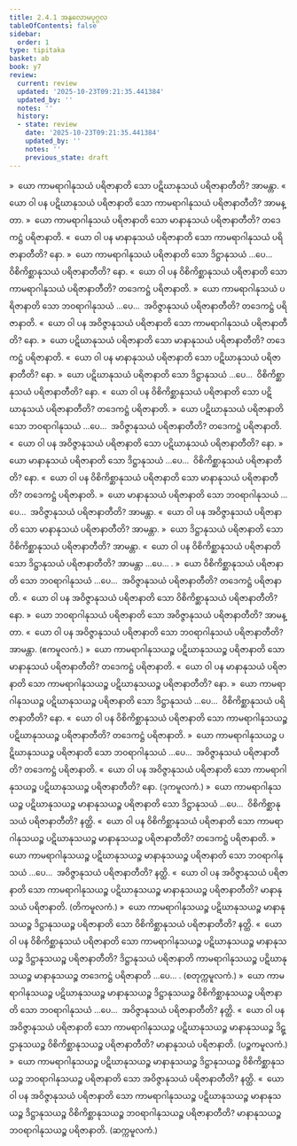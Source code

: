 ```yaml
---
title: 2.4.1 အနုလောမပုဂ္ဂလ
tableOfContents: false
sidebar:
  order: 1
type: tipitaka
basket: ab
book: y7
review:
  current: review
  updated: '2025-10-23T09:21:35.441384'
  updated_by: ''
  notes: ''
  history:
  - state: review
    date: '2025-10-23T09:21:35.441384'
    updated_by: ''
    notes: ''
    previous_state: draft
---
```



<ReviewStatus review={frontmatter.review} showDetails={true} />

<HypothesisAnnotation frontmatter={frontmatter} />

<DynamicBreadcrumb />

<Division number="198" book="y7" e="ch" v="34" p="188">

<Paragraph number="1359" book="y7">
»  ယော ကာမရာဂါနုသယံ ပရိဇာနာတိ သော ပဋိဃာနုသယံ ပရိဇာနာတီတိ? အာမန္တာ.
</Paragraph>

<Paragraph number="1360" book="y7">
«  ယော ဝါ ပန ပဋိဃာနုသယံ ပရိဇာနာတိ သော ကာမရာဂါနုသယံ ပရိဇာနာတီတိ? အာမန္တာ.
</Paragraph>

<Paragraph number="1361" book="y7">
»  ယော ကာမရာဂါနုသယံ ပရိဇာနာတိ သော မာနာနုသယံ ပရိဇာနာတီတိ?
</Paragraph>

<Paragraph number="1362" book="y7">
တဒေကဋ္ဌံ ပရိဇာနာတိ.
</Paragraph>

<Paragraph number="1363" book="y7">
«  ယော ဝါ ပန မာနာနုသယံ ပရိဇာနာတိ သော ကာမရာဂါနုသယံ ပရိဇာနာတီတိ? နော.
</Paragraph>

<Paragraph number="1364" book="y7">
»  ယော ကာမရာဂါနုသယံ ပရိဇာနာတိ သော ဒိဋ္ဌာနုသယံ …ပေ…  ဝိစိကိစ္ဆာနုသယံ ပရိဇာနာတီတိ? နော.
</Paragraph>

<Paragraph number="1365" book="y7">
«  ယော ဝါ ပန ဝိစိကိစ္ဆာနုသယံ ပရိဇာနာတိ သော ကာမရာဂါနုသယံ ပရိဇာနာတီတိ?
</Paragraph>

<Paragraph number="1366" book="y7">
တဒေကဋ္ဌံ ပရိဇာနာတိ.
</Paragraph>

<Paragraph number="1367" book="y7">
»  ယော ကာမရာဂါနုသယံ ပရိဇာနာတိ သော ဘဝရာဂါနုသယံ …ပေ…  အဝိဇ္ဇာနုသယံ ပရိဇာနာတီတိ?
</Paragraph>

<Paragraph number="1368" book="y7">
တဒေကဋ္ဌံ ပရိဇာနာတိ.
</Paragraph>

<Paragraph number="1369" book="y7">
«  ယော ဝါ ပန အဝိဇ္ဇာနုသယံ ပရိဇာနာတိ သော ကာမရာဂါနုသယံ ပရိဇာနာတီတိ? နော.
</Paragraph>

</Division>
<Division number="199" book="y7" e="ch" v="34" p="188">

<Paragraph number="1370" book="y7">
»  ယော ပဋိဃာနုသယံ ပရိဇာနာတိ သော မာနာနုသယံ ပရိဇာနာတီတိ?
</Paragraph>

<Paragraph number="1371" book="y7">
တဒေကဋ္ဌံ ပရိဇာနာတိ.
</Paragraph>

<Paragraph number="1372" book="y7">
«  ယော ဝါ ပန မာနာနုသယံ ပရိဇာနာတိ သော ပဋိဃာနုသယံ ပရိဇာနာတီတိ? နော.
</Paragraph>

<Paragraph number="1373" book="y7">
»  ယော ပဋိဃာနုသယံ ပရိဇာနာတိ သော ဒိဋ္ဌာနုသယံ …ပေ…  ဝိစိကိစ္ဆာနုသယံ ပရိဇာနာတီတိ? နော.
</Paragraph>

<Paragraph number="1374" book="y7">
«  ယော ဝါ ပန ဝိစိကိစ္ဆာနုသယံ ပရိဇာနာတိ သော ပဋိဃာနုသယံ ပရိဇာနာတီတိ?
</Paragraph>

<Paragraph number="1375" book="y7">
တဒေကဋ္ဌံ ပရိဇာနာတိ.
</Paragraph>

<Paragraph number="1376" book="y7">
»  ယော ပဋိဃာနုသယံ ပရိဇာနာတိ သော ဘဝရာဂါနုသယံ …ပေ…  အဝိဇ္ဇာနုသယံ ပရိဇာနာတီတိ?
</Paragraph>

<Paragraph number="1377" book="y7">
တဒေကဋ္ဌံ ပရိဇာနာတိ.
</Paragraph>

<Paragraph number="1378" book="y7">
«  ယော ဝါ ပန အဝိဇ္ဇာနုသယံ ပရိဇာနာတိ သော ပဋိဃာနုသယံ ပရိဇာနာတီတိ? နော.
</Paragraph>

</Division>
<Division number="200" book="y7" e="ch" v="34" p="189">

<Paragraph number="1379" book="y7">
»  ယော မာနာနုသယံ ပရိဇာနာတိ သော ဒိဋ္ဌာနုသယံ …ပေ…  ဝိစိကိစ္ဆာနုသယံ ပရိဇာနာတီတိ? နော.
</Paragraph>

<Paragraph number="1380" book="y7">
«  ယော ဝါ ပန ဝိစိကိစ္ဆာနုသယံ ပရိဇာနာတိ သော မာနာနုသယံ ပရိဇာနာတီတိ?
</Paragraph>

<Paragraph number="1381" book="y7">
တဒေကဋ္ဌံ ပရိဇာနာတိ.
</Paragraph>

<Paragraph number="1382" book="y7">
»  ယော မာနာနုသယံ ပရိဇာနာတိ သော ဘဝရာဂါနုသယံ …ပေ…  အဝိဇ္ဇာနုသယံ ပရိဇာနာတီတိ? အာမန္တာ.
</Paragraph>

<Paragraph number="1383" book="y7">
«  ယော ဝါ ပန အဝိဇ္ဇာနုသယံ ပရိဇာနာတိ သော မာနာနုသယံ ပရိဇာနာတီတိ? အာမန္တာ.
</Paragraph>

</Division>
<Division number="201" book="y7" e="ch" v="34" p="189">

<Paragraph number="1384" book="y7">
»  ယော ဒိဋ္ဌာနုသယံ ပရိဇာနာတိ သော ဝိစိကိစ္ဆာနုသယံ ပရိဇာနာတီတိ? အာမန္တာ.
</Paragraph>

<Paragraph number="1385" book="y7">
«  ယော ဝါ ပန ဝိစိကိစ္ဆာနုသယံ ပရိဇာနာတိ သော ဒိဋ္ဌာနုသယံ ပရိဇာနာတီတိ? အာမန္တာ …ပေ… .
</Paragraph>

</Division>
<Division number="202" book="y7" e="ch" v="34" p="189">

<Paragraph number="1386" book="y7">
»  ယော ဝိစိကိစ္ဆာနုသယံ ပရိဇာနာတိ သော ဘဝရာဂါနုသယံ …ပေ…  အဝိဇ္ဇာနုသယံ ပရိဇာနာတီတိ?
</Paragraph>

<Paragraph number="1387" book="y7">
တဒေကဋ္ဌံ ပရိဇာနာတိ.
</Paragraph>

<Paragraph number="1388" book="y7">
«  ယော ဝါ ပန အဝိဇ္ဇာနုသယံ ပရိဇာနာတိ သော ဝိစိကိစ္ဆာနုသယံ ပရိဇာနာတီတိ? နော.
</Paragraph>

</Division>
<Division number="203" book="y7" e="ch" v="34" p="189">

<Paragraph number="1389" book="y7">
»  ယော ဘဝရာဂါနုသယံ ပရိဇာနာတိ သော အဝိဇ္ဇာနုသယံ ပရိဇာနာတီတိ? အာမန္တာ.
</Paragraph>

<Paragraph number="1390" book="y7">
«  ယော ဝါ ပန အဝိဇ္ဇာနုသယံ ပရိဇာနာတိ သော ဘဝရာဂါနုသယံ ပရိဇာနာတီတိ? အာမန္တာ. (ဧကမူလကံ.)
</Paragraph>

</Division>
<Division number="204" book="y7" e="ch" v="34" p="189">

<Paragraph number="1391" book="y7">
»  ယော ကာမရာဂါနုသယဉ္စ ပဋိဃာနုသယဉ္စ ပရိဇာနာတိ သော မာနာနုသယံ ပရိဇာနာတီတိ?
</Paragraph>

<Paragraph number="1392" book="y7">
တဒေကဋ္ဌံ ပရိဇာနာတိ.
</Paragraph>

<Paragraph number="1393" book="y7">
«  ယော ဝါ ပန မာနာနုသယံ ပရိဇာနာတိ သော ကာမရာဂါနုသယဉ္စ ပဋိဃာနုသယဉ္စ ပရိဇာနာတီတိ? နော.
</Paragraph>

<Paragraph number="1394" book="y7">
»  ယော ကာမရာဂါနုသယဉ္စ ပဋိဃာနုသယဉ္စ ပရိဇာနာတိ သော ဒိဋ္ဌာနုသယံ …ပေ…  ဝိစိကိစ္ဆာနုသယံ ပရိဇာနာတီတိ? နော.
</Paragraph>

<Paragraph number="1395" book="y7">
«  ယော ဝါ ပန ဝိစိကိစ္ဆာနုသယံ ပရိဇာနာတိ သော ကာမရာဂါနုသယဉ္စ ပဋိဃာနုသယဉ္စ ပရိဇာနာတီတိ?
</Paragraph>

<Paragraph number="1396" book="y7">
တဒေကဋ္ဌံ ပရိဇာနာတိ.
</Paragraph>

<Paragraph number="1397" book="y7">
»  ယော ကာမရာဂါနုသယဉ္စ ပဋိဃာနုသယဉ္စ ပရိဇာနာတိ သော ဘဝရာဂါနုသယံ …ပေ…  အဝိဇ္ဇာနုသယံ ပရိဇာနာတီတိ?
</Paragraph>

<Paragraph number="1398" book="y7">
တဒေကဋ္ဌံ ပရိဇာနာတိ.
</Paragraph>

<Paragraph number="1399" book="y7">
«  ယော ဝါ ပန အဝိဇ္ဇာနုသယံ ပရိဇာနာတိ သော ကာမရာဂါနုသယဉ္စ ပဋိဃာနုသယဉ္စ ပရိဇာနာတီတိ? နော. (ဒုကမူလကံ.)
</Paragraph>

</Division>
<Division number="205" book="y7" e="ch" v="34" p="190">

<Paragraph number="1400" book="y7">
»  ယော ကာမရာဂါနုသယဉ္စ ပဋိဃာနုသယဉ္စ မာနာနုသယဉ္စ ပရိဇာနာတိ သော ဒိဋ္ဌာနုသယံ …ပေ…  ဝိစိကိစ္ဆာနုသယံ ပရိဇာနာတီတိ? နတ္ထိ.
</Paragraph>

<Paragraph number="1401" book="y7">
«  ယော ဝါ ပန ဝိစိကိစ္ဆာနုသယံ ပရိဇာနာတိ သော ကာမရာဂါနုသယဉ္စ ပဋိဃာနုသယဉ္စ မာနာနုသယဉ္စ ပရိဇာနာတီတိ?
</Paragraph>

<Paragraph number="1402" book="y7">
တဒေကဋ္ဌံ ပရိဇာနာတိ.
</Paragraph>

<Paragraph number="1403" book="y7">
»  ယော ကာမရာဂါနုသယဉ္စ ပဋိဃာနုသယဉ္စ မာနာနုသယဉ္စ ပရိဇာနာတိ သော ဘဝရာဂါနုသယံ …ပေ…  အဝိဇ္ဇာနုသယံ ပရိဇာနာတီတိ? နတ္ထိ.
</Paragraph>

<Paragraph number="1404" book="y7">
«  ယော ဝါ ပန အဝိဇ္ဇာနုသယံ ပရိဇာနာတိ သော ကာမရာဂါနုသယဉ္စ ပဋိဃာနုသယဉ္စ မာနာနုသယဉ္စ ပရိဇာနာတီတိ?
</Paragraph>

<Paragraph number="1405" book="y7">
မာနာနုသယံ ပရိဇာနာတိ. (တိကမူလကံ.)
</Paragraph>

</Division>
<Division number="206" book="y7" e="ch" v="34" p="190">

<Paragraph number="1406" book="y7">
»  ယော ကာမရာဂါနုသယဉ္စ ပဋိဃာနုသယဉ္စ မာနာနုသယဉ္စ ဒိဋ္ဌာနုသယဉ္စ ပရိဇာနာတိ သော ဝိစိကိစ္ဆာနုသယံ ပရိဇာနာတီတိ? နတ္ထိ.
</Paragraph>

<Paragraph number="1407" book="y7">
«  ယော ဝါ ပန ဝိစိကိစ္ဆာနုသယံ ပရိဇာနာတိ သော ကာမရာဂါနုသယဉ္စ ပဋိဃာနုသယဉ္စ မာနာနုသယဉ္စ ဒိဋ္ဌာနုသယဉ္စ ပရိဇာနာတီတိ?
</Paragraph>

<Paragraph number="1408" book="y7">
ဒိဋ္ဌာနုသယံ ပရိဇာနာတိ ကာမရာဂါနုသယဉ္စ ပဋိဃာနုသယဉ္စ မာနာနုသယဉ္စ တဒေကဋ္ဌံ ပရိဇာနာတိ …ပေ… . (စတုက္ကမူလကံ.)
</Paragraph>

</Division>
<Division number="207" book="y7" e="ch" v="34" p="190">

<Paragraph number="1409" book="y7">
»  ယော ကာမရာဂါနုသယဉ္စ ပဋိဃာနုသယဉ္စ မာနာနုသယဉ္စ ဒိဋ္ဌာနုသယဉ္စ ဝိစိကိစ္ဆာနုသယဉ္စ ပရိဇာနာတိ သော ဘဝရာဂါနုသယံ …ပေ…  အဝိဇ္ဇာနုသယံ ပရိဇာနာတီတိ? နတ္ထိ.
</Paragraph>

<Paragraph number="1410" book="y7">
«  ယော ဝါ ပန အဝိဇ္ဇာနုသယံ ပရိဇာနာတိ သော ကာမရာဂါနုသယဉ္စ ပဋိဃာနုသယဉ္စ မာနာနုသယဉ္စ ဒိဋ္ဌာနုသယဉ္စ ဝိစိကိစ္ဆာနုသယဉ္စ ပရိဇာနာတီတိ?
</Paragraph>

<Paragraph number="1411" book="y7">
မာနာနုသယံ ပရိဇာနာတိ. (ပဉ္စကမူလကံ.)
</Paragraph>

</Division>
<Division number="208" book="y7" e="ch" v="34" p="190">

<Paragraph number="1412" book="y7">
»  ယော ကာမရာဂါနုသယဉ္စ ပဋိဃာနုသယဉ္စ မာနာနုသယဉ္စ ဒိဋ္ဌာနုသယဉ္စ ဝိစိကိစ္ဆာနုသယဉ္စ ဘဝရာဂါနုသယဉ္စ ပရိဇာနာတိ သော အဝိဇ္ဇာနုသယံ ပရိဇာနာတီတိ? နတ္ထိ.
</Paragraph>

<Paragraph number="1413" book="y7">
«  ယော ဝါ ပန အဝိဇ္ဇာနုသယံ ပရိဇာနာတိ သော ကာမရာဂါနုသယဉ္စ ပဋိဃာနုသယဉ္စ မာနာနုသယဉ္စ ဒိဋ္ဌာနုသယဉ္စ ဝိစိကိစ္ဆာနုသယဉ္စ ဘဝရာဂါနုသယဉ္စ ပရိဇာနာတီတိ?
</Paragraph>

<Paragraph number="1414" book="y7">
မာနာနုသယဉ္စ ဘဝရာဂါနုသယဉ္စ ပရိဇာနာတိ. (ဆက္ကမူလကံ.)
</Paragraph>
</Division>